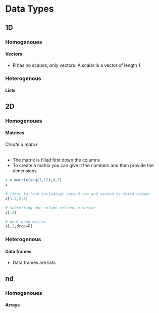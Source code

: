 # Data Types

## 1D

### Homogenoues

#### Vectors

- R has no scalars, only vectors. A scalar is a vector of length 1

### Heterogenous

#### Lists

## 2D

### Homogenoues

#### Matrices

###### Create a matrix

- The matrix is filled first down the columns
- To create a matrix you can give it the numbers and then provide the dimensions

```r
z = matrix(seq(1,12),4,3)
z

# first to (and including) second row and second to third column
z[1:2,2:3]

# subsetting one column returns a vector
z[,2]

# dont drop matrix
z[,2,drop=F]
```

### Heterogenous

#### Data frames

- Data frames are lists


## nd

### Homogenoues

#### Arrays






